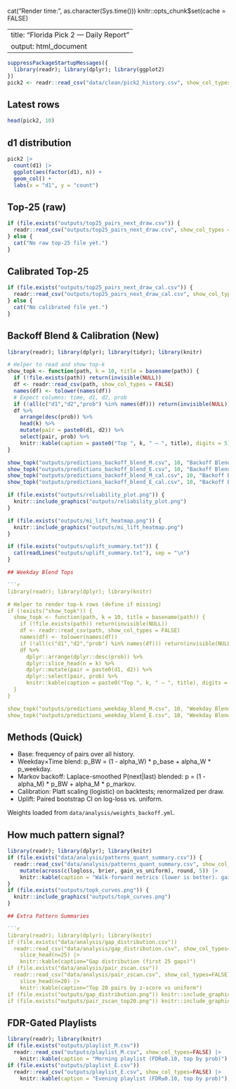 cat("Render time: ", as.character(Sys.time()))
knitr::opts_chunk$set(cache = FALSE)

---
title: "Florida Pick 2 — Daily Report"
output: html_document
---

```r
suppressPackageStartupMessages({
  library(readr); library(dplyr); library(ggplot2)
})
pick2 <- readr::read_csv("data/clean/pick2_history.csv", show_col_types = FALSE)
```

## Latest rows
```r
head(pick2, 10)
```

## d1 distribution
```r
pick2 |>
  count(d1) |>
  ggplot(aes(factor(d1), n)) +
  geom_col() +
  labs(x = "d1", y = "count")
```

## Top-25 (raw)
```r
if (file.exists("outputs/top25_pairs_next_draw.csv")) {
  readr::read_csv("outputs/top25_pairs_next_draw.csv", show_col_types = FALSE) |> head(10)
} else {
  cat("No raw top-25 file yet.")
}
```

## Calibrated Top-25
```r
if (file.exists("outputs/top25_pairs_next_draw_cal.csv")) {
  readr::read_csv("outputs/top25_pairs_next_draw_cal.csv", show_col_types = FALSE) |> head(10)
} else {
  cat("No calibrated file yet.")
}
```

## Backoff Blend & Calibration (New)

```r
library(readr); library(dplyr); library(tidyr); library(knitr)

# Helper to read and show top-k
show_topk <- function(path, k = 10, title = basename(path)) {
  if (!file.exists(path)) return(invisible(NULL))
  df <- readr::read_csv(path, show_col_types = FALSE)
  names(df) <- tolower(names(df))
  # Expect columns: time, d1, d2, prob
  if (!all(c("d1","d2","prob") %in% names(df))) return(invisible(NULL))
  df %>%
    arrange(desc(prob)) %>%
    head(k) %>%
    mutate(pair = paste0(d1, d2)) %>%
    select(pair, prob) %>%
    knitr::kable(caption = paste0("Top ", k, " — ", title), digits = 5)
}

show_topk("outputs/predictions_backoff_blend_M.csv", 10, "Backoff Blend (Morning)")
show_topk("outputs/predictions_backoff_blend_E.csv", 10, "Backoff Blend (Evening)")
show_topk("outputs/predictions_backoff_blend_M_cal.csv", 10, "Backoff Blend Calibrated (Morning)")
show_topk("outputs/predictions_backoff_blend_E_cal.csv", 10, "Backoff Blend Calibrated (Evening)")

if (file.exists("outputs/reliability_plot.png")) {
  knitr::include_graphics("outputs/reliability_plot.png")
}

if (file.exists("outputs/mi_lift_heatmap.png")) {
  knitr::include_graphics("outputs/mi_lift_heatmap.png")
}

if (file.exists("outputs/uplift_summary.txt")) {
  cat(readLines("outputs/uplift_summary.txt"), sep = "\n")
}

## Weekday Blend Tops

```r
library(readr); library(dplyr); library(knitr)

# Helper to render top-k rows (define if missing)
if (!exists("show_topk")) {
  show_topk <- function(path, k = 10, title = basename(path)) {
    if (!file.exists(path)) return(invisible(NULL))
    df <- readr::read_csv(path, show_col_types = FALSE)
    names(df) <- tolower(names(df))
    if (!all(c("d1","d2","prob") %in% names(df))) return(invisible(NULL))
    df %>%
      dplyr::arrange(dplyr::desc(prob)) %>%
      dplyr::slice_head(n = k) %>%
      dplyr::mutate(pair = paste0(d1, d2)) %>%
      dplyr::select(pair, prob) %>%
      knitr::kable(caption = paste0("Top ", k, " — ", title), digits = 5)
  }
}

show_topk("outputs/predictions_weekday_blend_M.csv", 10, "Weekday Blend (Morning)")
show_topk("outputs/predictions_weekday_blend_E.csv", 10, "Weekday Blend (Evening)")
```

## Methods (Quick)

- Base: frequency of pairs over all history.
- Weekday×Time blend: p_BW = (1 - alpha_W) * p_base + alpha_W * p_weekday.
- Markov backoff: Laplace-smoothed P(next|last) blended: p = (1 - alpha_M) * p_BW + alpha_M * p_markov.
- Calibration: Platt scaling (logistic) on backtests; renormalized per draw.
- Uplift: Paired bootstrap CI on log-loss vs. uniform.

Weights loaded from `data/analysis/weights_backoff.yml`.

## How much pattern signal?

```r
library(readr); library(dplyr); library(knitr)
if (file.exists("data/analysis/patterns_quant_summary.csv")) {
  readr::read_csv("data/analysis/patterns_quant_summary.csv", show_col_types = FALSE) |>
    mutate(across(c(logloss, brier, gain_vs_uniform), round, 5)) |>
    knitr::kable(caption = "Walk-forward metrics (lower is better). gain_vs_uniform = (LL_uniform - LL_model)/LL_uniform")
}
if (file.exists("outputs/topk_curves.png")) {
  knitr::include_graphics("outputs/topk_curves.png")
}

## Extra Pattern Summaries

```r
library(readr); library(dplyr); library(knitr)
if (file.exists("data/analysis/gap_distribution.csv"))
  readr::read_csv("data/analysis/gap_distribution.csv", show_col_types=FALSE) |>
    slice_head(n=25) |>
    knitr::kable(caption="Gap distribution (first 25 gaps)")
if (file.exists("data/analysis/pair_zscan.csv"))
  readr::read_csv("data/analysis/pair_zscan.csv", show_col_types=FALSE) |>
    slice_head(n=20) |>
    knitr::kable(caption="Top 20 pairs by z-score vs uniform")
if (file.exists("outputs/gap_distribution.png")) knitr::include_graphics("outputs/gap_distribution.png")
if (file.exists("outputs/pair_zscan_top20.png")) knitr::include_graphics("outputs/pair_zscan_top20.png")
```

## FDR-Gated Playlists

```r
library(readr); library(knitr)
if (file.exists("outputs/playlist_M.csv"))
  readr::read_csv("outputs/playlist_M.csv", show_col_types=FALSE) |> 
    knitr::kable(caption = "Morning playlist (FDR≤0.10, top by prob)")
if (file.exists("outputs/playlist_E.csv"))
  readr::read_csv("outputs/playlist_E.csv", show_col_types=FALSE) |> 
    knitr::kable(caption = "Evening playlist (FDR≤0.10, top by prob)")
```
